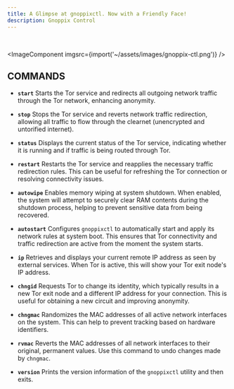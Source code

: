 ```yaml
---
title: A Glimpse at gnoppixctl. Now with a Friendly Face!    
description: Gnoppix Control   
---
```




<br />

<ImageComponent imgsrc={import('~/assets/images/gnoppix-ctl.png')} />


## COMMANDS

* **`start`**
    Starts the Tor service and redirects all outgoing network traffic through the Tor network, enhancing anonymity.

* **`stop`**
    Stops the Tor service and reverts network traffic redirection, allowing all traffic to flow through the clearnet (unencrypted and untorified internet).

* **`status`**
    Displays the current status of the Tor service, indicating whether it is running and if traffic is being routed through Tor.

* **`restart`**
    Restarts the Tor service and reapplies the necessary traffic redirection rules. This can be useful for refreshing the Tor connection or resolving connectivity issues.

* **`autowipe`**
    Enables memory wiping at system shutdown. When enabled, the system will attempt to securely clear RAM contents during the shutdown process, helping to prevent sensitive data from being recovered.

* **`autostart`**
    Configures `gnoppixctl` to automatically start and apply its network rules at system boot. This ensures that Tor connectivity and traffic redirection are active from the moment the system starts.

* **`ip`**
    Retrieves and displays your current remote IP address as seen by external services. When Tor is active, this will show your Tor exit node's IP address.

* **`chngid`**
    Requests Tor to change its identity, which typically results in a new Tor exit node and a different IP address for your connection. This is useful for obtaining a new circuit and improving anonymity.

* **`chngmac`**
    Randomizes the MAC addresses of all active network interfaces on the system. This can help to prevent tracking based on hardware identifiers.

* **`rvmac`**
    Reverts the MAC addresses of all network interfaces to their original, permanent values. Use this command to undo changes made by `chngmac`.

* **`version`**
    Prints the version information of the `gnoppixctl` utility and then exits.

